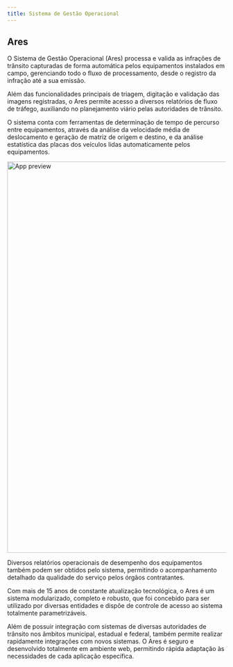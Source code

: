 ```yaml
---
title: Sistema de Gestão Operacional
---
```


## Ares

O Sistema de Gestão Operacional (Ares) processa e valida as infrações de trânsito capturadas de forma automática pelos equipamentos instalados em campo, gerenciando todo o fluxo de processamento, desde o registro da infração até a sua emissão.

Além das funcionalidades principais de triagem, digitação e validação das imagens registradas, o Ares permite acesso a diversos relatórios de fluxo de tráfego, auxiliando no planejamento viário pelas autoridades de trânsito.

O sistema conta com ferramentas de determinação de tempo de percurso entre equipamentos, através da análise da velocidade média de deslocamento e geração de matriz de origem e destino, e da análise estatística das placas dos veículos lidas automaticamente pelos equipamentos.

<Image
  src="/_static/img-8.jpg"
  width="720"
  height="900"
  alt="App preview"
  priority
/>

Diversos relatórios operacionais de desempenho dos equipamentos também podem ser obtidos pelo sistema, permitindo o acompanhamento detalhado da qualidade do serviço pelos órgãos contratantes.

Com mais de 15 anos de constante atualização tecnológica, o Ares é um sistema modularizado, completo e robusto, que foi concebido para ser utilizado por diversas entidades e dispõe de controle de acesso ao sistema totalmente parametrizáveis.

Além de possuir integração com sistemas de diversas autoridades de trânsito nos âmbitos municipal, estadual e federal, também permite realizar rapidamente integrações com novos sistemas. O Ares é seguro e desenvolvido totalmente em ambiente web, permitindo rápida adaptação às necessidades de cada aplicação específica.


